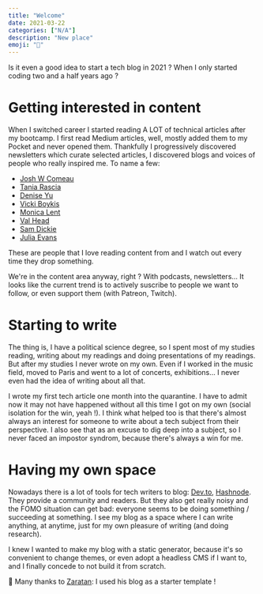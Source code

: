 ```yaml
---
title: "Welcome"
date: 2021-03-22
categories: ["N/A"]
description: "New place"
emoji: "🥳"
---
```


Is it even a good idea to start a tech blog in 2021 ? When I only started coding two and a half years ago ?

# Getting interested in content

When I switched career I started reading A LOT of technical articles after my bootcamp.
I first read Medium articles, well, mostly added them to my Pocket and never opened them. Thankfully I progressively discovered newsletters which curate selected articles, I discovered blogs and voices of people who really inspired me. To name a few:
- [Josh W Comeau](https://www.joshwcomeau.com/)
- [Tania Rascia](https://www.taniarascia.com/)
- [Denise Yu](https://deniseyu.io/)
- [Vicki Boykis](https://vicki.substack.com/people/919000-vicki-boykis)
- [Monica Lent](https://monicalent.com/blog/)
- [Val Head](https://valhead.com/blog/)
- [Sam Dickie](https://www.samdickie.me/writing)
- [Julia Evans](https://jvns.ca/)

These are people that I love reading content from and I watch out every time they drop something.

We're in the content area anyway, right ? With podcasts, newsletters... It looks like the current trend is to actively suscribe to people we want to follow, or even support them (with Patreon, Twitch).

# Starting to write

The thing is, I have a political science degree, so I spent most of my studies reading, writing about my readings and doing presentations of my readings.
But after my studies I never wrote on my own. Even if I worked in the music field, moved to Paris and went to a lot of concerts, exhibitions... I never even had the idea of writing about all that.

I wrote my first tech article one month into the quarantine. I have to admit now it may not have happened without all this time I got on my own (social isolation for the win, yeah !). I think what helped too is that there's almost always an interest for someone to write about a tech subject from their perspective. I also see that as an excuse to dig deep into a subject, so I never faced an impostor syndrom, because there's always a win for me.

# Having my own space

Nowadays there is a lot of tools for tech writers to blog: [Dev.to](https://dev.to/), [Hashnode](https://hashnode.com/). They provide a community and readers. But they also get really noisy and the FOMO situation can get bad: everyone seems to be doing something / succeeding at something. I see my blog as a space where I can write anything, at anytime, just for my own pleasure of writing (and doing research).

I knew I wanted to make my blog with a static generator, because it's so convenient to change themes, or even adopt a headless CMS if I want to, and I finally concede to not build it from scratch.

🙏 Many thanks to [Zaratan](https://www.zaratan.fr/): I used his blog as a starter template !
